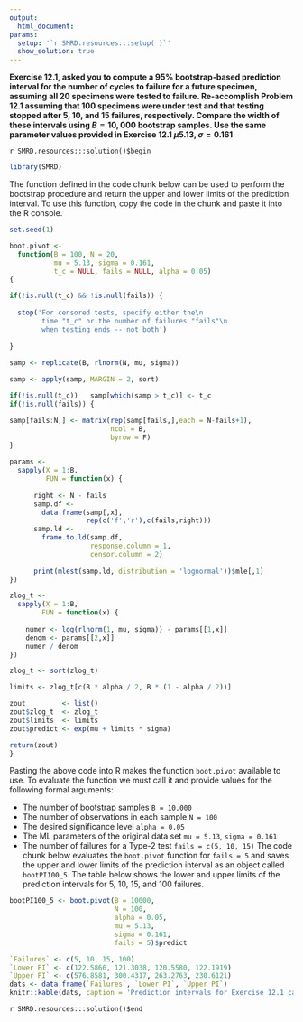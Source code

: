 ```yaml
---
output:
  html_document:
params:
  setup: '`r SMRD.resources:::setup( )`'
  show_solution: true
---
```


__Exercise 12.1, asked you to compute a $95\%$ bootstrap-based prediction interval for the number of cycles to failure for a future specimen, assuming all 20 specimens were tested to failure.  Re-accomplish Problem 12.1 assuming that 100 specimens were under test and that testing stopped after $5$, $10$, and $15$ failures, respectively.  Compare the width of these intervals using $B = 10,000$ bootstrap samples. Use the same parameter values provided in Exercise 12.1 $\mu 5.13$, $\sigma = 0.161$__
 
`r SMRD.resources:::solution()$begin`
```r
library(SMRD)
```

The function defined in the code chunk below can be used to perform the bootstrap procedure and return the upper and lower limits of the prediction interval.  To use this function, copy the code in the chunk and paste it into the R console. 

```r
set.seed(1)

boot.pivot <- 
  function(B = 100, N = 20, 
           mu = 5.13, sigma = 0.161, 
           t_c = NULL, fails = NULL, alpha = 0.05) 
{

if(!is.null(t_c) && !is.null(fails)) { 
  
  stop('For censored tests, specify either the\n
        time "t_c" or the number of failures "fails"\n
        when testing ends -- not both')
  
}
    
samp <- replicate(B, rlnorm(N, mu, sigma))

samp <- apply(samp, MARGIN = 2, sort)

if(!is.null(t_c))   samp[which(samp > t_c)] <- t_c
if(!is.null(fails)) { 

samp[fails:N,] <- matrix(rep(samp[fails,],each = N-fails+1), 
                         ncol = B, 
                         byrow = F) 
}

params <- 
  sapply(X = 1:B, 
         FUN = function(x) {
           
      right <- N - fails
      samp.df <- 
        data.frame(samp[,x],
                   rep(c('f','r'),c(fails,right)))
      samp.ld <- 
        frame.to.ld(samp.df,
                    response.column = 1,
                    censor.column = 2)
      
      print(mlest(samp.ld, distribution = 'lognormal'))$mle[,1]
})

zlog_t <- 
  sapply(X = 1:B,
        FUN = function(x) { 
                        
    numer <- log(rlnorm(1, mu, sigma)) - params[[1,x]]
    denom <- params[[2,x]]
    numer / denom
})

zlog_t <- sort(zlog_t)

limits <- zlog_t[c(B * alpha / 2, B * (1 - alpha / 2))]

zout         <- list()
zout$zlog_t  <- zlog_t
zout$limits  <- limits 
zout$predict <- exp(mu + limits * sigma) 

return(zout)
}
```

Pasting the above code into R makes the function `boot.pivot` available to use.  To evaluate the function we must call it and provide values for the following formal arguments:

- The number of bootstrap samples `B = 10,000`
- The number of observations in each sample `N = 100` 
- The desired significance level `alpha = 0.05` 
- The ML parameters of the original data set `mu = 5.13`, `sigma = 0.161`
- The number of failures for a Type-2 test `fails = c(5, 10, 15)` 
The code chunk below evaluates the `boot.pivot` function for `fails = 5` and saves the upper and lower limits of the prediction interval as an object called `bootPI100_5`.  The table below shows the lower and upper limits of the prediction intervals for $5$, $10$, $15$, and $100$ failures.

```r
bootPI100_5 <- boot.pivot(B = 10000,
                          N = 100,
                          alpha = 0.05,
                          mu = 5.13,
                          sigma = 0.161,
                          fails = 5)$predict
```

```r
`Failures` <- c(5, 10, 15, 100)
`Lower PI` <- c(122.5866, 121.3038, 120.5580, 122.1919)
`Upper PI` <- c(576.8581, 300.4317, 263.2763, 230.6121)
dats <- data.frame(`Failures`, `Lower PI`, `Upper PI`)
knitr::kable(dats, caption = 'Prediction intervals for Exercise 12.1 caption', format = 'pandoc')
```
`r SMRD.resources:::solution()$end`


